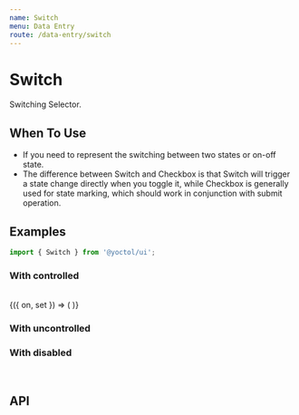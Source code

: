 ```yaml
---
name: Switch
menu: Data Entry
route: /data-entry/switch
---
```



# Switch

Switching Selector.

## When To Use

- If you need to represent the switching between two states or on-off state.
- The difference between Switch and Checkbox is that Switch will trigger a state change directly when you toggle it, while Checkbox is generally used for state marking, which should work in conjunction with submit operation.

## Examples

```js
import { Switch } from '@yoctol/ui';
```

### With controlled

<Playground>
  <Switch checked onChange={console.log} />
  <br />
  <Toggle initial={true}>
    {({ on, set }) => (
      <Switch checked={on} onChange={set} />
    )}
  </Toggle>
</Playground>

### With uncontrolled

<Playground>
  <Switch defaultChecked={true} onChange={console.log} />
</Playground>

### With disabled

<Playground>
  <Switch defaultChecked disabled />
  <br />
  <Switch defaultChecked={false} disabled />
</Playground>


## API

<PropsTable of={Switch} />
